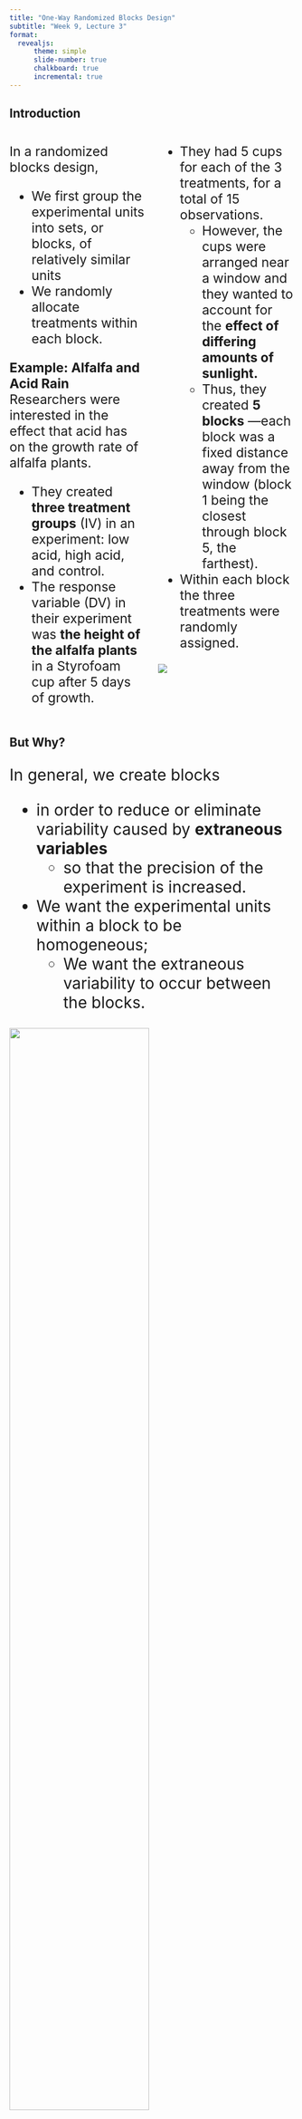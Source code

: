 ```yaml
---
title: "One-Way Randomized Blocks Design"
subtitle: "Week 9, Lecture 3"
format: 
  revealjs:
      theme: simple
      slide-number: true
      chalkboard: true
      incremental: true
---
```



## Introduction

::: {.columns}
::: {.column width="50%"}
::: {style="font-size: 23px"}

In a randomized blocks design,  

- We first group the experimental units into sets, or blocks, of relatively similar units  
- We randomly allocate treatments within each block.

::: fragment
__Example: Alfalfa and Acid Rain__ Researchers were interested in the effect that acid has on the growth rate of alfalfa plants.
:::

- They created __three treatment groups__ (IV) in an experiment: low acid, high acid, and control.  
- The response variable (DV) in their experiment was __the height of the alfalfa plants__ in a Styrofoam cup after 5 days of growth.   


:::
:::

::: {.column width="50%"}
::: {style="font-size: 23px"}
- They had 5 cups for each of the 3 treatments, for a total of 15 observations.   
  - However, the cups were arranged near a window and they wanted to account for the __effect of differing amounts of sunlight.__   
  - Thus, they created __5 blocks__ —each block was a fixed distance away from the window (block 1 being the closest through block 5, the farthest).   
- Within each block the three treatments were randomly assigned. 

::: fragment
![](img/alfaalfa.png)
:::
:::
:::
:::

## But Why?
::: {style="font-size: 28px"}

In general, we create blocks 

- in order to reduce or eliminate variability caused by __extraneous variables__ 
  - so that the precision of the experiment is increased. 
  
- We want the experimental units within a block to be homogeneous; 
  - We want the extraneous variability to occur between the blocks.

::: fragment

![](img/alfaalfa.png){fig-align="center" width=70%}
:::
:::


## 
### Confounding Variable vs Extraneous Variable
::: {style="font-size: 28px"}

- If an extraneous variable is not appropriately controlled, it may be unequally present in the comparison groups. As a result, the variable becomes a confounding variable. 
  - In other words, all confounding variables are extraneous, but not all extraneous variables are confounds.

:::




# Creating the Blocks



## Creating the Blocks

::: {style="font-size: 28px"}

- As the preceding examples show, blocking is a way of organizing the inherent variation that exists among experimental units. 

- Ideally, the blocking should be arranged so as to increase the information available from the experiment. 
  - To achieve this goal, the experimenter should try to create blocks that are as homogeneous within themselves
as possible so that the inherent variation between experimental units becomes,
as far as possible, variation between blocks rather than within blocks

::: fragment

![](img/alfaalfa.png){fig-align="center" width=70%}
:::

:::

## 
### Another Example for Blocking

::: {.columns}
::: {.column width="50%"}
::: {style="font-size: 23px"}

__Blocking in an Agricultural Field Study __

- When comparing several varieties of grain, an agronomist will generally plant many field plots of each variety and measure the yield of each plot. 

- Differences in yields may reflect not only genuine differences among the varieties, but also differences among the plots in soil fertility, pH, water-holding capacity, and so on. 
  - Consequently, the spatial arrangement of the plots in the field is important. 
- An efficient way to use the available field area is 
  - to divide the field into large regions—the blocks—and 
  - to subdivide each block into several plots. 

:::
:::


::: {.column width="50%"}
::: {style="font-size: 23px"}
- Within each block the various varieties of grain are then randomly allocated to the plots, with a separate randomization done for each block. 
  - For instance, suppose we want to test __four varieties of barley__. 
    - Then each block would contain four plots. 
    - The resulting randomized allocation might look like Figure 11.6.2, which is a schematic map of the field. 
    - The “treatments” $T_1$, $T_2$, $T_3$, and $T_4$ are the four varieties of barley.
    
::: fragment

![Figure 11.6.2](img/layout.png)
:::
:::
:::
:::

## Agricultural Field Study (cont.d)

::: {style="font-size: 28px"}

For the barley experiment of Example 11.6.4, how would agronomists determine the best arrangement or layout of blocks in a field? 

- They would design the blocks to take advantage of any prior knowledge they may have of fertility patterns in the field.
  - For instance, if they know that an east–west fertility gradient exists in the field (perhaps the field slopes from east to west, with the result that the west end has a thicker layer of good soil or receives better irrigation),
    - then they might choose blocks as in Figure 11.6.2; 
- The layout maximizes soil differences between the blocks and minimizes differences between plots within each block. 
  - (But even if a field appears to be uniform, blocking is usually used in agronomic experiments, because plots closer together in the field are generally more similar than plots farther apart.)

:::

## The Randomization Procedure

::: {.columns}
::: {.column width="50%"}
::: {style="font-size: 23px"}

Once the blocks have been created, the blocked allocation of experimental units is straightforward: 

- It is as if a mini-experiment is conducted within each block. 
  - Randomization is carried out for each block separately,

::: fragment

__Agricultural Field Study (cont.d)__ 

Consider the agricultural field experiment of Example 11.6.4. 

:::

- In block 1, let us label the plots 1, 2, 3, 4, from north to south (see Figure 11.6.2); we will allocate one plot to each variety. 
- The allocation proceeds as for the completely randomized design, by choosing plots at random from the four, and
assigning the first plot chosen to $T_1$, the second to $T_2$, and so on. 

:::
:::

::: {.column width="50%"}
::: {style="font-size: 23px"}

  - For instance, using a computer to randomly permute the numbers 1 through 4 (or even shuffled cards numbered 1 through 4) we might obtain the sequence 4, 3, 1, 2, which would lead to the following treatment allocation.

::: fragment
::: {style="font-size: 15px"}
|Block 1                  |                         |
|:-----------------------:|:-----------------------:|
|T1                       | Plot 4                  |
|T2                       | Plot 3                  |
|T3                       | Plot 1                  |
|T4                       | Plot 2                  |

:::
:::

- This is in fact the assignment shown in Figure 11.6.2 for block 1. We can then repeat this procedure for blocks 2, 3, and so on.

::: fragment
![](img/layout.png){fig-align="center" width=80%}
:::

:::
:::
:::

##
#### Analyzing Data from a Randomized Block Experiment
::: {style="font-size: 24px"}
In the same way we cannot use a two-sample t test when data are paired, when an experiment has been blocked, we no longer can use our ANOVA methods that we learned in Section 11.4. 

- Instead, we will use a randomized blocks ANOVA model.(You are not responsible to calculate $F$ statistic for this)


![](img/anova-table-randomized.png){fig-align="center" width=50%}

![](img/anova-table-1.png){fig-align="center" width=50%}
:::

## 
#### Analyzing Data from a Randomized Block Experiment

![](img/revised-anova.png)


